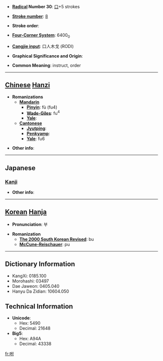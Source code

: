 * '''[[Wiktionary:Chinese radical index| Radical]] Number 30''': [[Wiktionary:Chinese radical index 口|口]]+5 strokes

* '''[[Wiktionary:Chinese total strokes index|Stroke number]]''': [[Wiktionary:Chinese total strokes index 8|8]]

* '''Stroke order''': 

* '''[[Wiktionary:Chinese four corner index|Four-Corner System]]''': 6400<sub>0</sub>

* '''[[Wiktionary:Chinese Cangjie index|Cangjie input]]''': 口人木戈 (RODI)

* '''Graphical Significance and Origin''': 

* '''Common Meaning''': instruct, order

----

== [[Chinese]] [[Hanzi]] ==

* '''Romanizations'''
** '''[[Mandarin]]'''
*** '''[[Pinyin]]''': fù (fu4)
*** '''[[Wade-Giles]]''': fu<sup>4</sup>
*** '''[[Yale]]''': 
** '''[[Cantonese]]'''
*** '''[[Jyutping]]''':
*** '''[[Penkyamp]]''': 
*** '''[[Yale]]''': fu6

* '''Other info''': 

----

==Japanese==
===[[Kanji]]===
{{kanji|on readings=[[ほ]] (ho), [[ぶ]] (bu)
|kun readings=[[いいつける]] (iitsukeru)
}}

* '''Other info''':  

----

== [[Korean]] [[Hanja]] ==

* '''Pronunciation''': 부

* '''Romanization'''
** '''[[The 2000 South Korean Revised Romanization|The 2000 South Korean Revised]]''': bu
** '''[[McCune-Reischauer]]''': pu

----

== Dictionary Information ==

* KangXi: 0185.100
* Morohashi: 03497
* Dae Jaweon: 0405.040
* Hanyu Da Zidian: 10604.050

== Technical Information ==

* '''Unicode''':
** Hex: 5490
** Decimal: 21648
* '''Big5''':
** Hex: A94A
** Decimal: 43338

[[fr:咐]]
